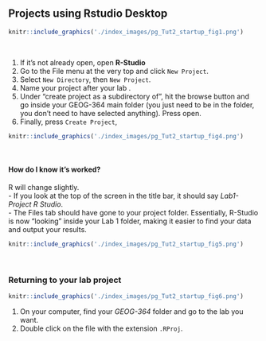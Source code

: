 <br><br><br>

## Projects using Rstudio Desktop {#T2_ProjectsDesktop}

```r
knitr::include_graphics('./index_images/pg_Tut2_startup_fig1.png')
```

<br>

 1. If it's not already open, open **R-Studio** <br> 
 2. Go to the File menu at the very top and click `New Project`. <br> 
 3. Select `New Directory`, then `New Project`. <br>
 4. Name your project after your lab . <br>
 5. Under "create project as a subdirectory of", hit the browse button and go inside your GEOG-364 main  folder (you just need to be in the folder, you don't need to have selected anything). Press open. <br>
 6. Finally, press `Create Project`, <br>


```r
knitr::include_graphics('./index_images/pg_Tut2_startup_fig4.png')
```


<br>

#### How do I know it's worked? {#Tut2Bc_signsRproj}

R will change slightly.  
 - If you look at the top of the screen in the title bar, it should say *Lab1-Project R Studio*.  
 - The Files tab should have gone to your project folder.  Essentially, R-Studio is now "looking" inside your Lab 1 folder, making it easier to find your data and output your results.  

```r
knitr::include_graphics('./index_images/pg_Tut2_startup_fig5.png')
```

<br>

### Returning to your lab project


```r
knitr::include_graphics('./index_images/pg_Tut2_startup_fig6.png')
```

1. On your computer, find your *GEOG-364* folder and go to the lab you want.  
2. Double click on the file with the extension `.RProj`. 




<br>


